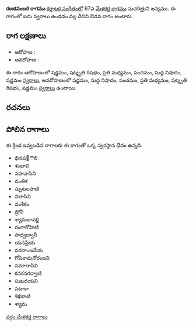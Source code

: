 {{Infobox ragam
	| name          	= రణకవంబరి
	| synonym	    	= 
	| mela          	= 
	| chakra        	= 
	| janaka        	= 
	| type          	= ఔడవ
	| arohanam      	= {{svaraC|S|R3|M2|P|N1|S'}} 
	| avarohanam    	= {{svaraC|S'|N1|P|M2|R3|S}}
	| jeeva         	=
	| chhaya        	=
	| nyasa         	=
	| vishesha      	= 
	| equivalent  		= 
}}
{{కర్ణాటక సంగీత రాగాలు}}
'''రణకవంబరి రాగము''' [[కర్ణాటక సంగీతం]]లో 67వ [[మేళకర్త రాగము]] సుచరిత్రుని జన్యము.  ఈ రాగంలో ఐదు స్వరాలు ఉండడం వల్ల దీనిని ఔడవ రాగం అంటారు.


==రాగ లక్షణాలు==


* ఆరోహణ : {{svaraC|S|R3|M2|P|N1|S'}} 
* అవరోహణ : {{svaraC|S'|N1|P|M2|R3|S}}

ఈ రాగం ఆరోహణంలో షడ్జమం, షట్శృతి రిషభం, ప్రతి మధ్యమం, పంచమం, సుద్ద నిషాదం, షడ్జమం [[స్వరాలు]], అవరోహణంలో షడ్జమం, సుద్ద నిషాదం, పంచమం, ప్రతి మధ్యమం, షట్శృతి రిషభం, షడ్జమం [[స్వరాలు]] ఉంటాయి.

==రచనలు==



==పోలిన రాగాలు==
ఈ క్రింద ఇవ్వబడిన రాగాలకు ఈ రాగంతో ఒక్క స్వరస్థాన భేదం ఉన్నది.
* భినప఩ౌలి
* శంభావి
* సహవాసిని
* వంతిక
* స్ఫుటలపాణి
* విలాసిని
* వంశీకం
* ష్రోనీ
* శ్యామలావర్ణి
* రంగారోహిణి
* సాధ్వద్వానీ
* యసప్రియ
* వరదాంజనేయ
* గోపికామనోరంజని
* సమాలాసిని
* కనకనగర్వాణి
* సుఖదయని
* పటాకా
* శిఖిరాణి
* శ్యామ



[[వర్గం:మేళకర్త రాగాలు]]
